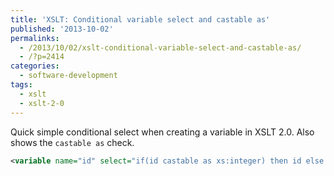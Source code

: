 ```yaml
---
title: 'XSLT: Conditional variable select and castable as'
published: '2013-10-02'
permalinks:
  - /2013/10/02/xslt-conditional-variable-select-and-castable-as/
  - /?p=2414
categories:
  - software-development
tags:
  - xslt
  - xslt-2-0
---
```


Quick simple conditional select when creating a variable in XSLT 2.0. Also shows the `castable as` check.

```xml
<variable name="id" select="if(id castable as xs:integer) then id else 0" />
```
